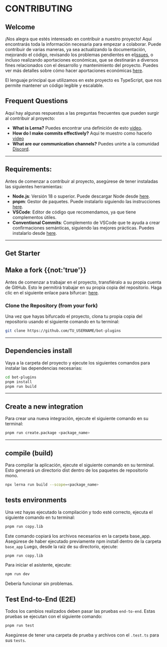 
# CONTRIBUTING

## Welcome

¡Nos alegra que estés interesado en contribuir a nuestro proyecto! Aquí encontrarás toda la información necesaria para empezar a colaborar. Puede contribuir de varias maneras, ya sea actualizando la documentación, mejorando el código, revisando los problemas pendientes en el[issues](https://github.com/codigoencasa/bot-plugins/issues), 
o incluso realizando aportaciones económicas, que se destinarán a diversos fines relacionados con el desarrollo y mantenimiento del proyecto. Puedes ver más detalles sobre cómo hacer aportaciones económicas [here](https://opencollective.com/bot-whatsapp).

El lenguaje principal que utilizamos en este proyecto es TypeScript, que nos permite mantener un código legible y escalable.

## Frequent Questions

Aquí hay algunas respuestas a las preguntas frecuentes que pueden surgir al contribuir al proyecto:

- **What is Lerna?** Puedes encontrar una definición de esto [video](https://share.vidyard.com/watch/n3HLai7q4kj2yZHL35e3bo).
- **How do I make commits effectively?** Aqui te muestro como hacerlo [video](https://share.vidyard.com/watch/KjqJ5v2dgdAMdVZeLpJZix)
- **What are our communication channels?** Puedes unirte a la comunidad [Discord](https://link.codigoencasa.com/DISCORD).

----

## Requirements:

Antes de comenzar a contribuir al proyecto, asegúrese de tener instaladas las siguientes herramientas:

- **Node.js**: Versión 18 o superior. Puede descargar Node desde [here](https://nodejs.org/es/download/).
- **pnpm**: Gestor de paquetes. Puede instalarlo siguiendo las instrucciones [here](https://pnpm.io/cli/install).
- **VSCode**: Editor de código que recomendamos, ya que tiene complementos útiles.
- **Conventional Commits**: Complemento de VSCode que te ayuda a crear confirmaciones semánticas, siguiendo las mejores prácticas. Puedes instalarlo desde [here](https://marketplace.visualstudio.com/items?itemName=vivaxy.vscode-conventional-commits&ssr=false#overview).

----

## Get Starter

## Make a fork {{not:'true'}}

Antes de comenzar a trabajar en el proyecto, transfiéralo a su propia cuenta de GitHub. Esto le permitirá trabajar en su propia copia del repositorio. Haga clic en el siguiente enlace para bifurcar: [here](https://github.com/codigoencasa/bot-plugins/fork).

### Clone the Repository (from your fork)

Una vez que hayas bifurcado el proyecto, clona tu propia copia del repositorio usando el siguiente comando en tu terminal:

```bash
git clone https://github.com/TU_USERNAME/bot-plugins
```

----

## Dependencies install

Vaya a la carpeta del proyecto y ejecute los siguientes comandos para instalar las dependencias necesarias:

```bash
cd bot-plugins
pnpm install
pnpm run build
```

----

## Create a new integration

Para crear una nueva integración, ejecute el siguiente comando en su terminal:

```bash
pnpm run create.package <package_name>
```

---

## compile (build)

Para compilar la aplicación, ejecute el siguiente comando en su terminal. Esto generará un directorio dist dentro de los paquetes de repositorio mono.

```bash
npx lerna run build --scope=<package_name>
```

## tests environments

Una vez hayas ejecutado la compilación y todo esté correcto, ejecuta el siguiente comando en tu terminal:

```bash
pnpm run copy.lib
```

Este comando copiará los archivos necesarios en la carpeta base_app. Asegúrese de haber ejecutado previamente npm install dentro de la carpeta `base_app` Luego, desde la raíz de su directorio, ejecute:

```bash
pnpm run copy.lib
```

Para iniciar el asistente, ejecute:

```bash
npm run dev
```

Debería funcionar sin problemas.

## Test End-to-End (E2E)

Todos los cambios realizados deben pasar las pruebas `end-to-end`. Estas pruebas se ejecutan con el siguiente comando:

```bash
pnpm run test
```

Asegúrese de tener una carpeta de prueba y archivos con el `.test.ts` para sus `tests`.